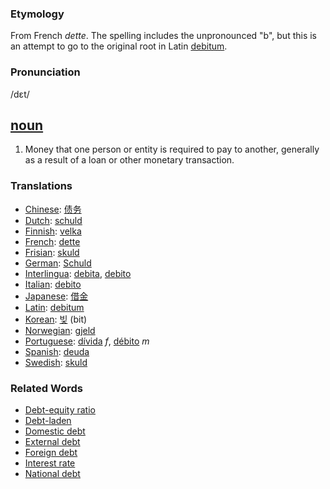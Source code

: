 === Etymology ===
From French ''dette''. The spelling includes the unpronounced "b", but this is an attempt to go to the original root in Latin [[debitum]]. 

===Pronunciation===
/d&#603;t/

== [[noun]] ==
#Money that one person or entity is required to pay to another, generally as a result of a loan or other monetary transaction. 

=== Translations ===
*[[Chinese]]: [[债务]]
*[[Dutch]]: [[schuld]]
*[[Finnish]]: [[velka]]
*[[French]]: [[dette]]
*[[Frisian]]: [[skuld]]
*[[German]]: [[Schuld]]
*[[Interlingua]]: [[debita]], [[debito]]
*[[Italian]]: [[debito]]
*[[Japanese]]: [[借金]]
*[[Latin]]: [[debitum]]
*[[Korean]]: [[빚]] (bit)
*[[Norwegian]]: [[gjeld]]
*[[Portuguese]]: [[dívida]] ''f'', [[débito]] ''m''
*[[Spanish]]: [[deuda]]
*[[Swedish]]: [[skuld]]
 

===Related Words===

* [[Debt-equity ratio]]
* [[Debt-laden]]
* [[Domestic debt]]
* [[External debt]]
* [[Foreign debt]]
* [[Interest rate]]
* [[National debt]]